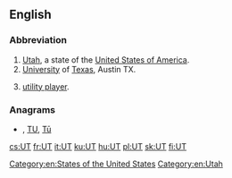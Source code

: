 {{also|ut|ut-|-ut|út|ût|ǖt|-uț}}
==English==

===Abbreviation===
{{rfc-header|Abbreviation}}
{{head|en|abbreviation}}

# [[Utah]], a state of the [[United States of America]].
# [[university|University]] of [[Texas]], Austin TX.
# {{lb|en|fantasy sports}} [[utility player]].

===Anagrams===
* {{l|en|Tu}} , [[TU#English|TU]], [[Tū#English|Tū]]

[[Category:en:States of the United States]]
[[Category:en:Utah]]

[[cs:UT]]
[[fr:UT]]
[[it:UT]]
[[ku:UT]]
[[hu:UT]]
[[pl:UT]]
[[sk:UT]]
[[fi:UT]]